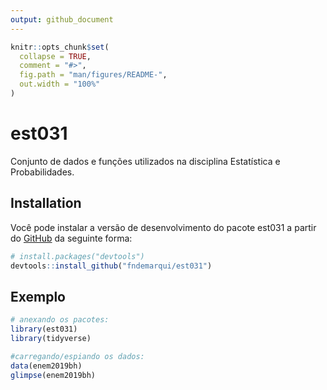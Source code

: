 ```yaml
---
output: github_document
---
```


<!-- README.md is generated from README.Rmd. Please edit that file -->

```r
knitr::opts_chunk$set(
  collapse = TRUE,
  comment = "#>",
  fig.path = "man/figures/README-",
  out.width = "100%"
)
```

# est031

<!-- badges: start -->
<!-- badges: end -->

Conjunto de dados e funções utilizados na disciplina Estatística e Probabilidades.

## Installation

Você pode instalar a versão de desenvolvimento do pacote est031 a partir do [GitHub](https://github.com/) da seguinte forma: 


``` r
# install.packages("devtools")
devtools::install_github("fndemarqui/est031")
```
## Exemplo



```r

# anexando os pacotes:
library(est031)
library(tidyverse)

#carregando/espiando os dados:
data(enem2019bh)    
glimpse(enem2019bh)
```

